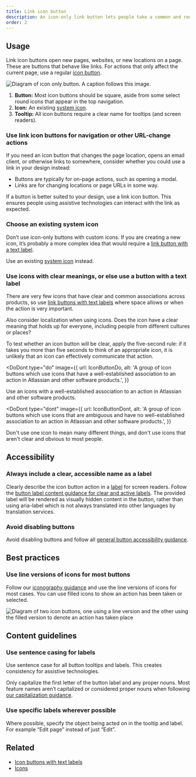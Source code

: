 ```yaml
---
title: Link icon button
description: An icon-only link button lets people take a common and recognizable action where space is limited.
order: 2
---
```



## Usage

Link icon buttons open new pages, websites, or new locations on a page. These are buttons that behave like links. For actions that only affect the current page, use a regular [icon button](/components/button/icon-button/).

![Diagram of icon only button. A caption follows this image.](./images/anatomy-link-icon-button.png)

1. **Button:** Most icon buttons should be square, aside from some select round icons that appear in the top navigation.
2. **Icon:** An existing [system icon](/components/icon).
3. **Tooltip:** All icon buttons require a clear name for tooltips (and screen readers).

### Use link icon buttons for navigation or other URL-change actions

If you need an icon button that changes the page location, opens an email client, or otherwise links to somewhere, consider whether you could use a link in your design instead:

- Buttons are typically for on-page actions, such as opening a modal.
- Links are for changing locations or page URLs in some way.

If a button is better suited to your design, use a link icon button. This ensures people using assistive technologies can interact with the link as expected.


### Choose an existing system icon

Don’t use icon-only buttons with custom icons. If you are creating a new icon, it’s probably a more complex idea that would require a [link button with a text label](/components/button/link-button/examples).

Use an existing [system icon](/components/icon/) instead.

### Use icons with clear meanings, or else use a button with a text label

There are very few icons that have clear and common associations across products, so use [link buttons with text labels](/components/button/link-button) where space allows or when the action is very important.

Also consider localization when using icons. Does the icon have a clear meaning that holds up for everyone, including people from different cultures or places?

To test whether an icon button will be clear, apply the five-second rule: if it takes you more than five seconds to think of an appropriate icon, it is unlikely that an icon can effectively communicate that action.

<DoDont
  type="do"
  image={{
    url: IconButtonDo,
    alt: 'A group of icon buttons which use icons that have a well-established association to an action in Atlassian and other software products.',
  }}
>
  Use an icons with a well-established association to an action in Atlassian and
  other software products.
</DoDont>

<DoDont
  type="dont"
  image={{
    url: IconButtonDont,
    alt: 'A group of icon buttons which use icons that are ambiguous and have no well-established association to an action in Atlassian and other software products.',
  }}
>
  Don't use one icon to mean many different things, and don't use icons that
  aren't clear and obvious to most people.
</DoDont>

## Accessibility

### Always include a clear, accessible name as a label

Clearly describe the icon button action in a [label](/components/button/link-icon-button/code#CommonProps-label) for screen readers. Follow the [button label content guidance for clear and active labels](/components/button/link-icon-button/usage#content-guidelines). The provided label will be rendered as visually hidden content in the button, rather than using aria-label which is not always translated into other languages by translation services.

### Avoid disabling buttons

Avoid disabling buttons and follow all [general button accessibility guidance](/components/button/usage#accessibility).

## Best practices

### Use line versions of icons for most buttons

Follow our [iconography guidance](/foundations/iconography/) and use the line versions of icons for most cases. You can use filled icons to show an action has been taken or selected.

![Diagram of two icon buttons, one using a line version and the other using the filled version to denote an action has taken place](./images/dos-donts/icon-lined-filled.png)

## Content guidelines

### Use sentence casing for labels

Use sentence case for all button tooltips and labels. This creates consistency for assistive technologies.

Only capitalize the first letter of the button label and any proper nouns. Most feature names aren’t capitalized or considered proper nouns when following [our capitalization guidance](/content/language-and-grammar#capitalization).

### Use specific labels wherever possible

Where possible, specify the object being acted on in the tooltip and label. For example “Edit page” instead of just “Edit”.

## Related

- [Icon buttons with text labels](/components/button/button-new/examples#button-with-icon)
- [Icons](/components/icon)
